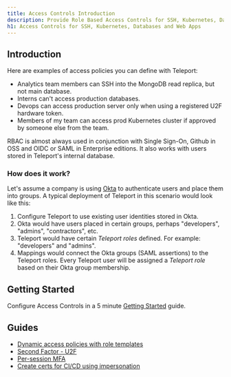 ```yaml
---
title: Access Controls Introduction
description: Provide Role Based Access Controls for SSH, Kubernetes, Databases and Web Apps
h1: Access Controls for SSH, Kubernetes, Databases and Web Apps
---
```


## Introduction

Here are examples of access policies you can define with Teleport:

- Analytics team members can SSH into the MongoDB read replica, but not main database.
- Interns can't access production databases.
- Devops can access production server only when using a registered U2F hardware token.
- Members of my team can access prod Kubernetes cluster if approved by someone else from the team.

RBAC is almost always used in conjunction with Single Sign-On, Github in OSS and OIDC or SAML in Enterprise
editions. It also works with users stored in Teleport's internal database.

### How does it work?

Let's assume a company is using [Okta](https://www.okta.com/) to authenticate users and place
them into groups. A typical deployment of Teleport in this scenario
would look like this:

1. Configure Teleport to use existing user identities stored in Okta.
2. Okta would have users placed in certain groups, perhaps "developers", "admins", "contractors", etc.
3. Teleport would have certain *Teleport roles* defined. For example: "developers" and "admins".
4. Mappings would connect the Okta groups (SAML assertions) to the Teleport roles.
   Every Teleport user will be assigned a *Teleport role* based on their Okta
   group membership.

## Getting Started

Configure Access Controls in a 5 minute [Getting Started](./getting-started.mdx)
guide.

## Guides

- [Dynamic access policies with role templates](./guides/role-templates.mdx)
- [Second Factor - U2F](./guides/u2f.mdx)
- [Per-session MFA](./guides/per-session-mfa.mdx)
- [Create certs for CI/CD using impersonation](./guides/impersonation.mdx)
